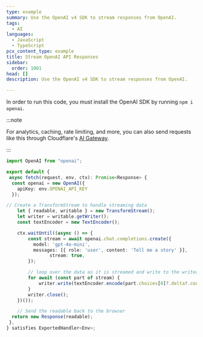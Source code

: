 ```yaml
---
type: example
summary: Use the OpenAI v4 SDK to stream responses from OpenAI.
tags:
  - AI
languages:
  - JavaScript
  - TypeScript
pcx_content_type: example
title: Stream OpenAI API Responses
sidebar:
  order: 1001
head: []
description: Use the OpenAI v4 SDK to stream responses from OpenAI.

---
```


In order to run this code, you must install the OpenAI SDK by running `npm i openai`.

:::note


For analytics, caching, rate limiting, and more, you can also send requests like this through Cloudflare's [AI Gateway](/ai-gateway/providers/openai/).


:::

```ts
import OpenAI from "openai";

export default {
 async fetch(request, env, ctx): Promise<Response> {
  const openai = new OpenAI({
    apiKey: env.OPENAI_API_KEY
  });

// Create a TransformStream to handle streaming data
    let { readable, writable } = new TransformStream();
    let writer = writable.getWriter();
    const textEncoder = new TextEncoder();

    ctx.waitUntil((async () => {
        const stream = await openai.chat.completions.create({
          model: 'gpt-4o-mini',
          messages: [{ role: 'user', content: 'Tell me a story' }],
                stream: true,
        });

        // loop over the data as it is streamed and write to the writeable
        for await (const part of stream) {
            writer.write(textEncoder.encode(part.choices[0]?.delta?.content || ''));
        }
        writer.close();
    })());

    // Send the readable back to the browser
  return new Response(readable);
 },
} satisfies ExportedHandler<Env>;
```
